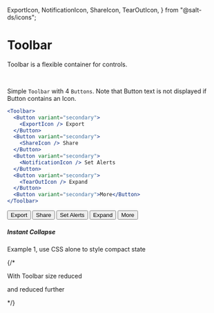   ExportIcon,
  NotificationIcon,
  ShareIcon,
  TearOutIcon,
} from "@salt-ds/icons";

<Meta title="Lab/Toolbar/Doc" />

# Toolbar

Toolbar is a flexible container for controls.

<br />

Simple `Toolbar` with 4 `Buttons`. Note that Button text is not displayed if Button
contains an Icon.

```jsx
<Toolbar>
  <Button variant="secondary">
    <ExportIcon /> Export
  </Button>
  <Button variant="secondary">
    <ShareIcon /> Share
  </Button>
  <Button variant="secondary">
    <NotificationIcon /> Set Alerts
  </Button>
  <Button variant="secondary">
    <TearOutIcon /> Expand
  </Button>
  <Button variant="secondary">More</Button>
</Toolbar>
```

<Canvas>
  <Story name="Simple Toolbar Example">
    <ToolkitProvider>
      <Toolbar>
        <Button variant="secondary">
          <ExportIcon /> Export
        </Button>
        <Button variant="secondary">
          <ShareIcon /> Share
        </Button>
        <Button variant="secondary">
          <NotificationIcon /> Set Alerts
        </Button>
        <Button variant="secondary">
          <TearOutIcon /> Expand
        </Button>
        <Button variant="secondary">More</Button>
      </Toolbar>
    </ToolkitProvider>
  </Story>
</Canvas>

<br />

##### Instant Collapse

Example 1, use CSS alone to style compact state

<Canvas>
  <Story name="Toolbar with instant collapse items CSS">
    <ToolkitProvider>
      {/* <Toolbar style={{ width: 440 }}>
        <CollapsibleToolbarItem data-collapsible="instant" label="Item 1" />
        <CollapsibleToolbarItem data-collapsible="instant" label="Item 2" />
        <CollapsibleToolbarItem data-collapsible="instant" label="Item 3" />
        <CollapsibleToolbarItem data-collapsible="instant" label="Item 4" />
      </Toolbar>
      <p>With Toolbar size reduced</p>
      <Toolbar style={{ width: 400 }}>
        <CollapsibleToolbarItem data-collapsible="instant" label="Item 1" />
        <CollapsibleToolbarItem data-collapsible="instant" label="Item 2" />
        <CollapsibleToolbarItem data-collapsible="instant" label="Item 3" />
        <CollapsibleToolbarItem data-collapsible="instant" label="Item 4" />
      </Toolbar>
      <p>and reduced further</p> */}
      <Toolbar style={{ width: 300 }}>
        <CollapsibleToolbarItem data-collapsible="instant" label="Item 1" />
        <CollapsibleToolbarItem data-collapsible="instant" label="Item 2" />
        <CollapsibleToolbarItem data-collapsible="instant" label="Item 3" />
        <CollapsibleToolbarItem data-collapsible="instant" label="Item 4" />
      </Toolbar>
    </ToolkitProvider>
  </Story>
</Canvas>
